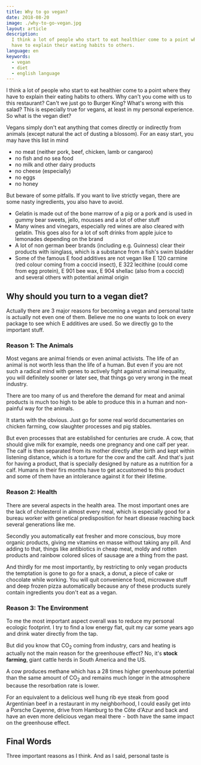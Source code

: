 ```yaml
---
title: Why to go vegan?
date: 2018-08-20
image: ./why-to-go-vegan.jpg
layout: article
description:
  I think a lot of people who start to eat healthier come to a point where they
  have to explain their eating habits to others.
language: en
keywords:
  - vegan
  - diet
  - english language
---
```


I think a lot of people who start to eat healthier come to a point where they
have to explain their eating habits to others. Why can't you come with us to
this restaurant? Can't we just go to Burger King? What's wrong with this salad?
This is especially true for vegans, at least in my personal experience. So what
is the vegan diet?

Vegans simply don't eat anything that comes directly or indirectly from animals
(except natural the act of dusting a blossom). For an easy start, you may have
this list in mind

- no meat (neither pork, beef, chicken, lamb or cangaroo)
- no fish and no sea food
- no milk and other dairy products
- no cheese (especially)
- no eggs
- no honey

But beware of some pitfalls. If you want to live strictly vegan, there are some
nasty ingredients, you also have to avoid.

- Gelatin is made out of the bone marrow of a pig or a pork and is used in gummy
  bear sweets, jello, mousses and a lot of other stuff
- Many wines and vinegars, especially red wines are also cleared with gelatin.
  This goes also for a lot of soft drinks from apple juice to lemonades
  depending on the brand
- A lot of non german beer brands (including e.g. Guinness) clear their products
  with isinglass, which is a substance from a fish's swim bladder
- Some of the famous E food additives are not vegan like E 120 carmine (red
  colour coming from a coccid insect), E 322 lecithine (could come from egg
  protein), E 901 bee wax, E 904 shellac (also from a coccid) and several others
  with potential animal origin

## Why should you turn to a vegan diet?

Actually there are 3 major reasons for becoming a vegan and personal taste is
actually not even one of them. Believe me no one wants to look on every package
to see which E additives are used. So we directly go to the important stuff.

### Reason 1: The Animals

Most vegans are animal friends or even animal activists. The life of an animal
is not worth less than the life of a human. But even if you are not such a
radical mind with genes to actively fight against animal inequality, you will
definitely sooner or later see, that things go very wrong in the meat industry.

There are too many of us and therefore the demand for meat and animal products
is much too high to be able to produce this in a human and non-painful way for
the animals.

It starts with the obvious. Just go for some real world documentaries on chicken
farming, cow slaughter processes and pig stables.

But even processes that are established for centuries are crude. A cow, that
should give milk for example, needs one pregnancy and one calf per year. The
calf is then separated from its mother directly after birth and kept within
listening distance, which is a torture for the cow and the calf. And that's just
for having a product, that is specially designed by nature as a nutrition for a
calf. Humans in their firs months have to get accustomed to this product and
some of them have an intolerance against it for their lifetime.

### Reason 2: Health

There are several aspects in the health area. The most important ones are the
lack of cholesterol in almost every meal, which is especially good for a bureau
worker with genetical predisposition for heart disease reaching back several
generations like me.

Secondly you automatically eat fresher and more conscious, buy more organic
products, giving me vitamins en masse without taking any pill. And adding to
that, things like antibiotics in cheap meat, moldy and rotten products and
rainbow colored slices of sausage are a thing from the past.

And thirdly for me most importantly, by restricting to only vegan products the
temptation is gone to go for a snack, a donut, a piece of cake or chocolate
while working. You will quit convenience food, microwave stuff and deep frozen
pizza automatically because any of these products surely contain ingredients you
don't eat as a vegan.

### Reason 3: The Environment

To me the most important aspect overall was to reduce my personal ecologic
footprint. I try to find a low energy flat, quit my car some years ago and drink
water directly from the tap.

But did you know that CO<sub>2</sub> coming from industry, cars and heating is
actually not the main reason for the greenhouse effect? No, it's **stock
farming**, giant cattle herds in South America and the US.

A cow produces methane which has a 28 times higher greenhouse potential than the
same amount of CO<sub>2</sub> and remains much longer in the atmosphere because
the resorbation rate is lower.

For an equivalent to a delicious well hung rib eye steak from good Argentinian
beef in a restaurant in my neighborhood, I could easily get into a Porsche
Cayenne, drive from Hamburg to the Côte d'Azur and back and have an even more
delicious vegan meal there  -  both have the same impact on the greenhouse
effect.

## Final Words

Three important reasons as I think. And as I said, personal taste is
